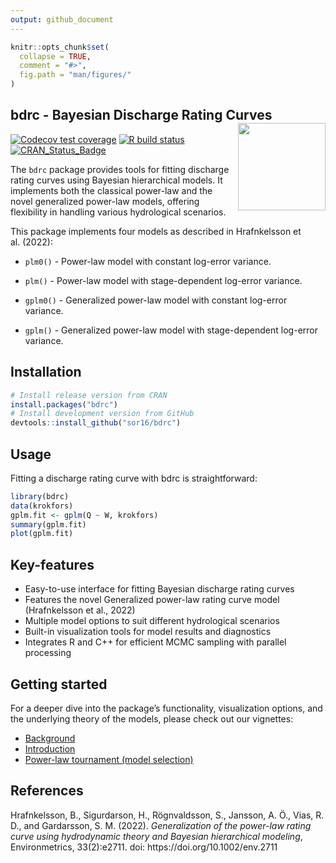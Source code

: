 ```yaml
---
output: github_document
---
```


<!-- README.md is generated from README.Rmd. Please edit that file -->

```r
knitr::opts_chunk$set(
  collapse = TRUE,
  comment = "#>",
  fig.path = "man/figures/"
)
```

## bdrc - Bayesian Discharge Rating Curves <img src="man/figures/logo.png" align="right" alt="" width="140" />
<!-- badges: start -->
[![Codecov test coverage](https://codecov.io/gh/sor16/bdrc/branch/master/graph/badge.svg)](https://app.codecov.io/gh/sor16/bdrc?branch=master)
[![R build status](https://github.com/sor16/bdrc/workflows/R-CMD-check/badge.svg)](https://github.com/sor16/bdrc/actions)
[![CRAN_Status_Badge](https://www.r-pkg.org/badges/version/bdrc)](https://cran.r-project.org/package=bdrc)
<!-- badges: end -->

The `bdrc` package provides tools for fitting discharge rating curves using Bayesian hierarchical models. It implements both the classical power-law and the novel generalized power-law models, offering flexibility in handling various hydrological scenarios.

This package implements four models as described in Hrafnkelsson et al. (2022):

* ```plm0() ``` - Power-law model with constant log-error variance.  

* ```plm() ``` - Power-law model with stage-dependent log-error variance.  

* ```gplm0() ``` - Generalized power-law model with constant log-error variance.  

* ```gplm() ``` - Generalized power-law model with stage-dependent log-error variance.  

## Installation

```r
# Install release version from CRAN
install.packages("bdrc")
# Install development version from GitHub
devtools::install_github("sor16/bdrc")
```

## Usage

Fitting a discharge rating curve with bdrc is straightforward:

```r
library(bdrc)
data(krokfors)
gplm.fit <- gplm(Q ~ W, krokfors)
summary(gplm.fit)
plot(gplm.fit)
```

## Key-features

* Easy-to-use interface for fitting Bayesian discharge rating curves
* Features the novel Generalized power-law rating curve model (Hrafnkelsson et al., 2022)
* Multiple model options to suit different hydrological scenarios
* Built-in visualization tools for model results and diagnostics 
* Integrates R and C++ for efficient MCMC sampling with parallel processing

## Getting started

For a deeper dive into the package's functionality, visualization options, and the underlying theory of the models, please check out our vignettes:

* [Background](https://sor16.github.io/bdrc/articles/background.html)
* [Introduction](https://sor16.github.io/bdrc/articles/introduction.html)
* [Power-law tournament (model selection)](https://sor16.github.io/bdrc/articles/tournament.html)


## References

Hrafnkelsson, B., Sigurdarson, H., Rögnvaldsson, S., Jansson, A. Ö., Vias, R. D., and Gardarsson, S. M. (2022). *Generalization of the power-law rating curve using hydrodynamic theory and Bayesian hierarchical modeling*, Environmetrics, 33(2):e2711. doi: https://doi.org/10.1002/env.2711

